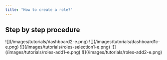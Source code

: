 ```yaml
---
title: "How to create a role?"
---
```


## Step by step procedure

<Steps>
  <Step title="Go to &#x22;Dashboard&#x22;">
    ![](/images/tutorials/dashboard2-e.png)
  </Step>

  <Step title="Click your &#x22;company name&#x22;">
    ![](/images/tutorials/dashboard1c-e.png)
  </Step>

  <Step title="Click &#x22;Management > Roles&#x22; from the sidebar.">
    ![](/images/tutorials/roles-selection1-e.png)
  </Step>

  <Step title="Click the &#x22;Add&#x22; button.">
    ![](/images/tutorials/roles-add1-e.png)
  </Step>

  <Step title="Fill up the fields, then hit &#x22;Save&#x22;.">
    ![](/images/tutorials/roles-add2-e.png)
  </Step>
</Steps>

##